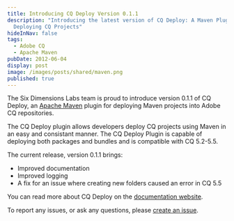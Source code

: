 ```yaml
---
title: Introducing CQ Deploy Version 0.1.1
description: "Introducing the latest version of CQ Deploy: A Maven Plugin for
  Deploying CQ Projects"
hideInNav: false
tags:
  - Adobe CQ
  - Apache Maven
pubDate: 2012-06-04
display: post
image: /images/posts/shared/maven.png
published: true
---
```


The Six Dimensions Labs team is proud to introduce version 0.1.1 of CQ Deploy, an [Apache Maven](http://maven.apache.org/) plugin for deploying Maven projects into Adobe CQ repositories.

The CQ Deploy plugin allows developers deploy CQ projects using Maven in an easy and consistant manner. The CQ Deploy Plugin is capable of deploying both packages and bundles and is compatible with CQ 5.2-5.5.

The current release, version 0.1.1 brings:

* Improved documentation
* Improved logging
* A fix for an issue where creating new folders caused an error in CQ 5.5

You can read more about CQ Deploy on the [documentation website](http://sixdimensions.github.com/cq-deploy-plugin/ "CQ Deploy - Maven Plugin for Deploying CQ Projects").

To report any issues, or ask any questions, please [create an issue](https://github.com/SixDimensions/cq-deploy-plugin/issues).
